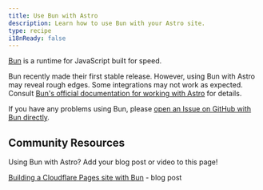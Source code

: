 ```yaml
---
title: Use Bun with Astro
description: Learn how to use Bun with your Astro site.
type: recipe
i18nReady: false
---
```


[Bun](https://bun.sh/) is a runtime for JavaScript built for speed.

Bun recently made their first stable release. However, using Bun with Astro may reveal rough edges. Some integrations may not work as expected. Consult [Bun's official documentation for working with Astro](https://bun.sh/guides/ecosystem/astro) for details. 

If you have any problems using Bun, please [open an Issue on GitHub with Bun directly](https://github.com/oven-sh/bun/issues/new/choose).

## Community Resources

Using Bun with Astro? Add your blog post or video to this page!

[Building a Cloudflare Pages site with Bun](https://blog.otterlord.dev/posts/hello-from-bun/) - blog post


